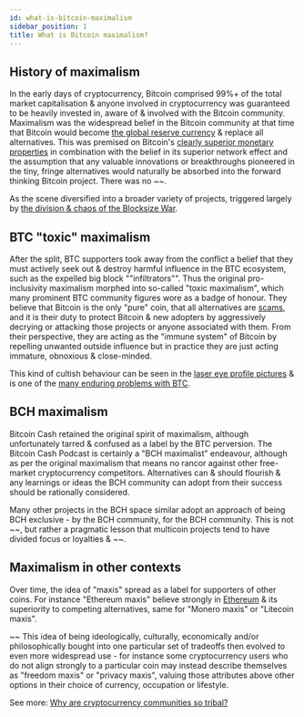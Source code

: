 ```yaml
---
id: what-is-bitcoin-maximalism
sidebar_position: 1
title: What is Bitcoin maximalism?
---
```


## History of maximalism

In the early days of cryptocurrency, Bitcoin comprised 99%+ of the total market capitalisation & anyone involved in cryptocurrency was guaranteed to be heavily invested in, aware of & involved with the Bitcoin community. Maximalism was the widespread belief in the Bitcoin community at that time that Bitcoin would become [the global reserve currency](/faqs/Global-Reserve-Currency/what-do-you-mean-global-reserve-currency) & replace all alternatives. This was premised on Bitcoin's [clearly superior monetary properties](/start#episode-1-of-10-money) in combination with the belief in its superior network effect and the assumption that any valuable innovations or breakthroughs pioneered in the tiny, fringe alternatives would naturally be absorbed into the forward thinking Bitcoin project. There was no ~~.

As the scene diversified into a broader variety of projects, triggered largely by [the division & chaos of the Blocksize War](/start#episode-8-of-10-bitcoin-cash).

## BTC "toxic" maximalism

After the split, BTC supporters took away from the conflict a belief that they must actively seek out & destroy harmful influence in the BTC ecosystem, such as the expelled big block ""infiltrators"". Thus the original pro-inclusivity maximalism morphed into so-called "toxic maximalism", which many prominent BTC community figures wore as a badge of honour. They believe that Bitcoin is the only "pure" coin, that all alternatives are [scams](/start#episode-7-of-10-adoption-mania-and-scams), and it is their duty to protect Bitcoin & new adopters by aggressively decrying or attacking those projects or anyone associated with them. From their perspective, they are acting as the "immune system" of Bitcoin by repelling unwanted outside influence but in practice they are just acting immature, obnoxious & close-minded.

This kind of cultish behaviour can be seen in the [laser eye profile pictures](/faqs/Culture/whats-with-the-green-sunglasses) & is one of the [many enduring problems with BTC](/faqs/BCH-vs-BTC/whats-wrong-with-bitcoin-btc).

## BCH maximalism

Bitcoin Cash retained the original spirit of maximalism, although unfortunately tarred & confused as a label by the BTC perversion. The Bitcoin Cash Podcast is certainly a "BCH maximalist" endeavour, although as per the original maximalism that means no rancor against other free-market cryptocurrency competitors. Alternatives can & should flourish & any learnings or ideas the BCH community can adopt from their success should be rationally considered.

Many other projects in the BCH space similar adopt an approach of being BCH exclusive - by the BCH community, for the BCH community. This is not ~~, but rather a pragmatic lesson that multicoin projects tend to have divided focus or loyalties & ~~.

## Maximalism in other contexts

Over time, the idea of "maxis" spread as a label for supporters of other coins. For instance "Ethereum maxis" believe strongly in [Ethereum](/) & its superiority to competing alternatives, same for "Monero maxis" or "Litecoin maxis".

~~ This idea of being ideologically, culturally, economically and/or philosophically bought into one particular set of tradeoffs then evolved to even more widespread use - for instance some cryptocurrency users who do not align strongly to a particular coin may instead describe themselves as "freedom maxis" or "privacy maxis", valuing those attributes above other options in their choice of currency, occupation or lifestyle.

See more: [Why are cryptocurrency communities so tribal?](/faqs/Cryptocurrency/why-are-cryptocurrencies-tribal)
